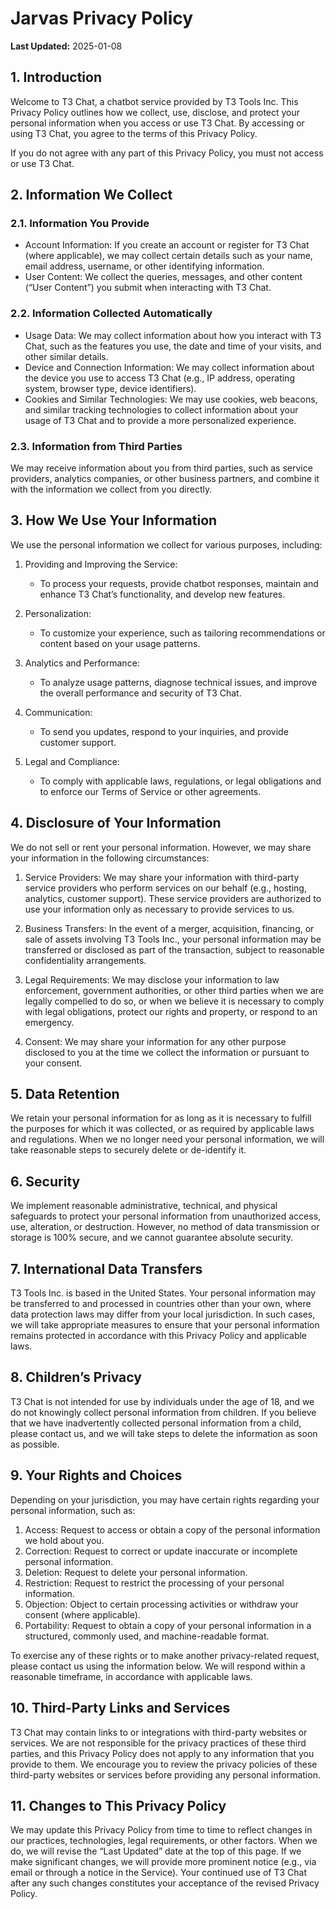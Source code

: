 # Jarvas Privacy Policy

**Last Updated:** 2025-01-08

## 1. Introduction

Welcome to T3 Chat, a chatbot service provided by T3 Tools Inc. This Privacy Policy outlines how we collect, use, disclose, and protect your personal information when you access or use T3 Chat. By accessing or using T3 Chat, you agree to the terms of this Privacy Policy.

If you do not agree with any part of this Privacy Policy, you must not access or use T3 Chat.

## 2. Information We Collect

### 2.1. Information You Provide

- Account Information: If you create an account or register for T3 Chat (where applicable), we may collect certain details such as your name, email address, username, or other identifying information.
- User Content: We collect the queries, messages, and other content (“User Content”) you submit when interacting with T3 Chat.

### 2.2. Information Collected Automatically

- Usage Data: We may collect information about how you interact with T3 Chat, such as the features you use, the date and time of your visits, and other similar details.
- Device and Connection Information: We may collect information about the device you use to access T3 Chat (e.g., IP address, operating system, browser type, device identifiers).
- Cookies and Similar Technologies: We may use cookies, web beacons, and similar tracking technologies to collect information about your usage of T3 Chat and to provide a more personalized experience.

### 2.3. Information from Third Parties

We may receive information about you from third parties, such as service providers, analytics companies, or other business partners, and combine it with the information we collect from you directly.

## 3. How We Use Your Information

We use the personal information we collect for various purposes, including:

1. Providing and Improving the Service:
    - To process your requests, provide chatbot responses, maintain and enhance T3 Chat’s functionality, and develop new features.

2. Personalization:
    - To customize your experience, such as tailoring recommendations or content based on your usage patterns.

3. Analytics and Performance:
    - To analyze usage patterns, diagnose technical issues, and improve the overall performance and security of T3 Chat.

4. Communication:
    - To send you updates, respond to your inquiries, and provide customer support.

5. Legal and Compliance:
    - To comply with applicable laws, regulations, or legal obligations and to enforce our Terms of Service or other agreements.

## 4. Disclosure of Your Information

We do not sell or rent your personal information. However, we may share your information in the following circumstances:

1. Service Providers: We may share your information with third-party service providers who perform services on our behalf (e.g., hosting, analytics, customer support). These service providers are authorized to use your information only as necessary to provide services to us.

2. Business Transfers: In the event of a merger, acquisition, financing, or sale of assets involving T3 Tools Inc., your personal information may be transferred or disclosed as part of the transaction, subject to reasonable confidentiality arrangements.

3. Legal Requirements: We may disclose your information to law enforcement, government authorities, or other third parties when we are legally compelled to do so, or when we believe it is necessary to comply with legal obligations, protect our rights and property, or respond to an emergency.

4. Consent: We may share your information for any other purpose disclosed to you at the time we collect the information or pursuant to your consent.

## 5. Data Retention

We retain your personal information for as long as it is necessary to fulfill the purposes for which it was collected, or as required by applicable laws and regulations. When we no longer need your personal information, we will take reasonable steps to securely delete or de-identify it.

## 6. Security

We implement reasonable administrative, technical, and physical safeguards to protect your personal information from unauthorized access, use, alteration, or destruction. However, no method of data transmission or storage is 100% secure, and we cannot guarantee absolute security.

## 7. International Data Transfers

T3 Tools Inc. is based in the United States. Your personal information may be transferred to and processed in countries other than your own, where data protection laws may differ from your local jurisdiction. In such cases, we will take appropriate measures to ensure that your personal information remains protected in accordance with this Privacy Policy and applicable laws.

## 8. Children’s Privacy

T3 Chat is not intended for use by individuals under the age of 18, and we do not knowingly collect personal information from children. If you believe that we have inadvertently collected personal information from a child, please contact us, and we will take steps to delete the information as soon as possible.

## 9. Your Rights and Choices

Depending on your jurisdiction, you may have certain rights regarding your personal information, such as:

1. Access: Request to access or obtain a copy of the personal information we hold about you.
2. Correction: Request to correct or update inaccurate or incomplete personal information.
3. Deletion: Request to delete your personal information.
4. Restriction: Request to restrict the processing of your personal information.
5. Objection: Object to certain processing activities or withdraw your consent (where applicable).
6. Portability: Request to obtain a copy of your personal information in a structured, commonly used, and machine-readable format.

To exercise any of these rights or to make another privacy-related request, please contact us using the information below. We will respond within a reasonable timeframe, in accordance with applicable laws.

## 10. Third-Party Links and Services

T3 Chat may contain links to or integrations with third-party websites or services. We are not responsible for the privacy practices of these third parties, and this Privacy Policy does not apply to any information that you provide to them. We encourage you to review the privacy policies of these third-party websites or services before providing any personal information.

## 11. Changes to This Privacy Policy

We may update this Privacy Policy from time to time to reflect changes in our practices, technologies, legal requirements, or other factors. When we do, we will revise the “Last Updated” date at the top of this page. If we make significant changes, we will provide more prominent notice (e.g., via email or through a notice in the Service). Your continued use of T3 Chat after any such changes constitutes your acceptance of the revised Privacy Policy.
